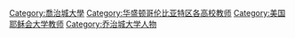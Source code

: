 {{Commonscat|Faculty of Georgetown University}}

[[Category:喬治城大學|Category:喬治城大學]]
[[Category:华盛顿哥伦比亚特区各高校教师|Category:华盛顿哥伦比亚特区各高校教师]]
[[Category:美国耶稣会大学教师|Category:美国耶稣会大学教师]]
[[Category:乔治城大学人物|Category:乔治城大学人物]]